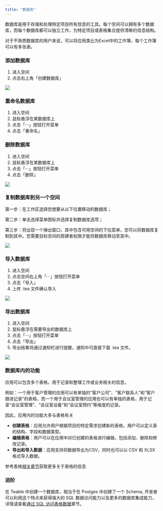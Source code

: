 ```yaml
---
title: "数据库"
---
```


数据库是用于存储和处理特定项目所有信息的工具。每个空间可以拥有多个数据库，而每个数据库都可以独立工作，为特定项目或表格集合提供清晰的信息结构。

对于不熟悉数据库的用户来说，可以将应用类比为Excel中的工作簿，每个工作簿可以有多张表。

### 添加数据库

1. 进入空间
2. 点击右上角「创建数据库」

![](/images/ji-ben-gong-neng/4994637b0704b22f.png)

### 重命名数据库

1. 进入空间
2. 鼠标悬浮在某数据库上
3. 点击「···」按钮打开菜单
4. 点击「重命名」

### 删除数据库

1. 进入空间
2. 鼠标悬浮在某数据库上
3. 点击「···」按钮打开菜单
4. 点击「删除」

![](/images/ji-ben-gong-neng/8e0f0b62392c4d11.png)

### 复制数据库到另一个空间

第一步：在工作区选择您想要从以下位置移动的数据库；

第二步：单击选择菜单图标并选择复制数据库选项；

第三步：将出现一个弹出窗口，其中包含可用空间的下拉菜单，您可以将数据库复制到其中。您需要目标空间的搭建者权限才能将数据库移动至其中。

![](/images/ji-ben-gong-neng/8acd3a13937871cc.png)

### 导入数据库

1. 进入空间
2. 点击空间右上角「···」按钮打开菜单
3. 点击「导入」
4. 上传 .tea 文件确认导入

![](/images/2025-07-28-12-29-49.png)

### 导出数据库

1. 进入空间
2. 鼠标悬浮在需要导出的数据库上
3. 点击「···」按钮打开菜单
4. 点击「导出」
5. 导出结果将通过通知栏进行提醒，通知中可直接下载 .tea 文件。

![](/images/2025-07-28-12-32-23.png)


### 数据库内的功能

应用可以包含多个表格，用于记录和整理工作或业务相关的信息。

例如：一个用于客户管理的应用可以有单独的“客户公司”、“客户联系人”和“客户跟进记录”的表格，而一个用于会议室管理的应用也可以有单独的表格，用于记录“会议室管理”、“会议室设备”和“会议室预约”等维度的记录。

因此，应用内的功能大多与表格有关

* **创建表格**：应用允许用户根据项目的特定需求创建新的表格，用户可以定义表的结构、字段和数据类型。
* **编辑表格**：用户可以在应用中对已创建的表格进行编辑，包括添加、删除和修改记录。
* **导出和导入数据**：应用支持将数据导出为CSV，同时也可以以 CSV 和 XLSX 格式导入数据。

参考表格[相关章节](/zh/basic/table)获取更多关于表格的信息

### 进阶

在 Teable 中创建一个数据库，相当于在 Postges 中创建了一个 Schema, 开发者可以利用这个特点来获得强大的 SQL 数据访问能力以及更多的数据库集成能力，详情请查看[通过 SQL 访问表格数据](/zh/api-doc/sql-query)章节。

